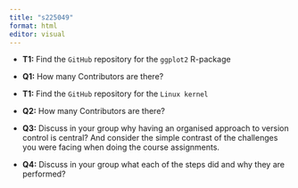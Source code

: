 ```yaml
---
title: "s225049"
format: html
editor: visual
---
```


-   **T1:** Find the `GitHub` repository for the `ggplot2` R-package

-   **Q1:** How many Contributors are there?

-   **T1:** Find the `GitHub` repository for the `Linux kernel`

-   **Q2:** How many Contributors are there?

-   **Q3:** Discuss in your group why having an organised approach to version control is central? And consider the simple contrast of the challenges you were facing when doing the course assignments.

-   **Q4:** Discuss in your group what each of the steps did and why they are performed?

